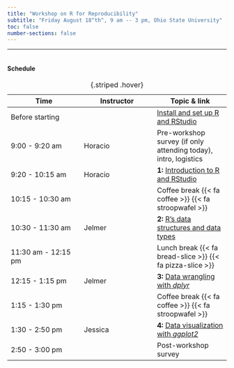 ```yaml
---
title: "Workshop on R for Reproducibility"
subtitle: "Friday August 18^th^, 9 am -- 3 pm, Ohio State University"
toc: false
number-sections: false
---
```


------------------------------------------------------------------------

<hr style="height:1pt; visibility:hidden;" />

#### Schedule

| Time | Instructor | Topic & link |
|----|----|----|
| Before starting |  | [Install and set up R and RStudio](0_setup.qmd) |
| 9:00 - 9:20 am | Horacio | Pre-workshop survey (if only attending today), intro, logistics |
| 9:20 - 10:15 am | Horacio | **1:** [Introduction to R and RStudio](1_intro.qmd) |
| 10:15 - 10:30 am |  | Coffee break {{< fa coffee >}} {{< fa stroopwafel >}} |
| 10:30 - 11:30 am | Jelmer | **2:** [R's data structures and data types](2_data-structures.qmd) |
| 11:30 am - 12:15 pm |  | Lunch break {{< fa bread-slice >}} {{< fa pizza-slice >}} |
| 12:15 - 1:15 pm | Jelmer | **3:** [Data wrangling with *dplyr* ](3_dplyr.qmd) |
| 1:15 - 1:30 pm |  | Coffee break {{< fa coffee >}} {{< fa stroopwafel >}} |
| 1:30 - 2:50 pm | Jessica | **4:** [Data visualization with *ggplot2*](4_ggplot.qmd) |
| 2:50 - 3:00 pm |  | Post-workshop survey |

: {.striped .hover}

